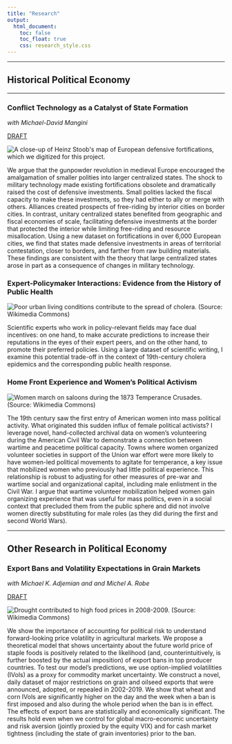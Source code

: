 ```yaml
---
title: "Research"
output:
  html_document:
    toc: false
    toc_float: true
    css: research_style.css
---
```


---

## Historical Political Economy

---

### **Conflict Technology as a Catalyst of State Formation**

*with Michael-David Mangini*

<a href="https://caseypetroff.github.io/papers/walls-draft.pdf" class="button1">DRAFT</a>

<img src="images/stoob_example.png" title="A close-up of Heinz Stoob's map of European defensive fortifications, which we digitized for this project."/>

We argue that the gunpowder revolution in medieval Europe encouraged the amalgamation of smaller polities into larger centralized states. The shock to military technology made existing fortifications obsolete and dramatically raised the cost of defensive investments. Small polities lacked the fiscal capacity to make these investments, so they had either to ally or merge with others. Alliances created prospects of free-riding by interior cities on border cities. In contrast, unitary centralized states benefited from geographic and fiscal economies of scale, facilitating defensive investments at the border that protected the interior while limiting free-riding and resource misallocation. Using a new dataset on fortifications in over 6,000 European cities, we find that states made defensive investments in areas of territorial contestation, closer to borders, and farther from raw building materials. These findings are consistent with the theory that large centralized states arose in part as a consequence of changes in military technology.

### **Expert-Policymaker Interactions: Evidence from the History of Public Health**

<img src="images/cholera.jpg" title="Poor urban living conditions contribute to the spread of cholera. (Source: Wikimedia Commons)"/>

Scientific experts who work in policy-relevant fields may face dual incentives: on one hand, to make accurate predictions to increase their reputations in the eyes of their expert peers, and on the other hand, to promote their preferred policies. Using a large dataset of scientific writing, I examine this potential trade-off in the context of 19th-century cholera epidemics and the corresponding public health response.

### **Home Front Experience and Women's Political Activism**

<img src="images/temperance_crusade.jpg" title="Women march on saloons during the 1873 Temperance Crusades. (Source: Wikimedia Commons)"/>

The 19th century saw the first entry of American women into mass political activity. What originated this sudden influx of female political activists? I leverage novel, hand-collected archival data on women's volunteering during the American Civil War to demonstrate a connection between wartime and peacetime political capacity. Towns where women organized volunteer societies in support of the Union war effort were more likely to have women-led political movements to agitate for temperance, a key issue that mobilized women who previously had little political experience. This relationship is robust to adjusting for other measures of pre-war and wartime social and organizational capital, including male enlistment in the Civil War. I argue that wartime volunteer mobilization helped women gain organizing experience that was useful for mass politics, even in a social context that precluded them from the public sphere and did not involve women directly substituting for male roles (as they did during the first and second World Wars).

---

## Other Research in Political Economy

### **Export Bans and Volatility Expectations in Grain Markets**

*with Michael K. Adjemian and and Michel A. Robe*

<a href="https://papers.ssrn.com/sol3/papers.cfm?abstract_id=4117628" class="button1">DRAFT</a>

<img src="images/drought.jpg" title="Drought contributed to high food prices in 2008-2009. (Source: Wikimedia Commons)"/>

We show the importance of accounting for political risk to understand forward-looking price volatility in agricultural markets. We propose a theoretical model that shows uncertainty about the future world price of staple foods is positively related to the likelihood (and, counterintuitively, is further boosted by the actual imposition) of export bans in top producer countries. To test our model's predictions, we use option-implied volatilities (IVols) as a proxy for commodity market uncertainty. We construct a novel, daily dataset of major restrictions on grain and oilseed exports that were announced, adopted, or repealed in 2002-2019. We show that wheat and corn IVols are significantly higher on the day and the week when a ban is first imposed and also during the whole period when the ban is in effect. The effects of export bans are statistically and economically significant. The results hold even when we control for global macro-economic uncertainty and risk aversion (jointly proxied by the equity VIX) and for cash market tightness (including the state of grain inventories) prior to the ban.



